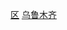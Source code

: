 {{Catnav|頁面分類|...|中华人民共和国行政区划|县级行政区|市辖区|新疆市辖区}}
{{Catnav|頁面分類|...|新疆行政区划|新疆县级行政区|新疆市辖区}}
{{Catnav|頁面分類|...|新疆地级行政区|乌鲁木齐|乌鲁木齐行政区划|乌鲁木齐区县}}
{{Catnav|頁面分類|...|地级市|乌鲁木齐|乌鲁木齐行政区划|乌鲁木齐区县}}
{{catmore|头屯河区|乌鲁木齐市头屯河区}}

[[Category:乌鲁木齐区县|区]]
[[Category:新疆市辖区|乌鲁木齐]]